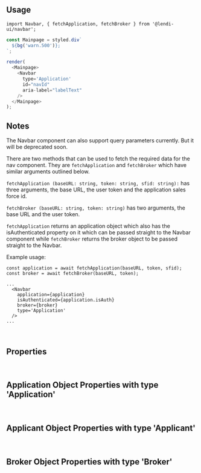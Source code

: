 
## Usage
```
import Navbar, { fetchApplication, fetchBroker } from '@lendi-ui/navbar';
```

```js
const Mainpage = styled.div`
  ${bg('warn.500')};
`;

render(
  <Mainpage>
    <Navbar
      type='Application'
      id="navId"
      aria-label="labelText"
    />
  </Mainpage>
);
```

## Notes

The Navbar component can also support query parameters currently. But it will be deprecated soon.

There are two methods that can be used to fetch the required data for the nav component. They are `fetchApplication` and `fetchBroker` which have similar arguments outlined below.

`fetchApplication (baseURL: string, token: string, sfid: string):` has three arguments, the base URL, the user token and the application sales force id.

`fetchBroker (baseURL: string, token: string)` has two arguments, the base URL and the user token.

`fetchApplication` returns an application object which also has the isAuthenticated property on it which can be passed straight to the Navbar component while `fetchBroker` returns the broker object to be passed straight to the Navbar.

Example usage:

```
const application = await fetchApplication(baseURL, token, sfid);
const broker = await fetchBroker(baseURL, token);

...
  <Navbar
    application={application}
    isAuthenticated={application.isAuth}
    broker={broker}
    type='Application'
  />
...
```
<br />

## Properties
<PropTable>
  <PropTable.Entry name="application" type="object" description="Application details"/>
  <PropTable.Entry name="broker" type="object" description="Assigned broker data"/>
  <PropTable.Entry name="isAuthenticated" type="boolean" description="Flag for whether or not a user has been authenticated."/>
  <PropTable.Entry name="onChat" type="() => void" required description="Callback function on chat button on the Right Sidebar"/>
  <PropTable.Entry name="onLogout" type="() => void" required description="Callback function on Log Out link in Left Sidebar"/>
  <PropTable.Entry name="params" type="string" description="Accept query parameters from users. This one will be deprecated soon."/>
  <PropTable.Entry required name="type" type="{ 'SEM' | 'Application' | 'Marketing' }" description="Identify which kind of navbar."/>
  <PropTable.Entry name="variant" type={'"transparent" | "white"'} defaultValue="transparent" description=""/>
</PropTable>
<br/>

## Application Object Properties with type 'Application'
<PropTable>
  <PropTable.Entry name="applicants" type="array of objects" description="The applicants associated with this application."/>
  <PropTable.Entry name="continueURL" type="URL string" description="The url for where the application should continue from."/>
  <PropTable.Entry name="isAuth" type="boolean" description="Flag for whether or not the application has been authenticated."/>
  <PropTable.Entry name="number" type="number" description="The active application number."/>
  <PropTable.Entry name="sfid" type="string" description="The sales force ID for the active application."/>
  <PropTable.Entry name="stage" type={`"started_application" | "finished_funnel2" | "finished_funnel3" | "loan_selected" | "finalised_application"`} description="Label for which stage the current application is up to."
  />
  <PropTable.Entry name="type" type={`"Refinance" | "New Purchase"`} description="Describes the type of application."/>
</PropTable>
<br/>

## Applicant Object Properties with type 'Applicant'
<PropTable>
  <PropTable.Entry name="firstName" type="string" description="The first name of the applicant."/>
  <PropTable.Entry name="sfid" type="string" description="The sales force ID of the applicant."/>
  <PropTable.Entry name="type" type="string" description="The applicant type, generally this would be 'primary'."/>
  <PropTable.Entry name="uuid" type="string" description="The lendi UUID of the applicant."/>
</PropTable>
<br/>

## Broker Object Properties with type 'Broker'
<PropTable>
  <PropTable.Entry name="fullName" type="string" description="The full name of the broker."/>
  <PropTable.Entry name="phone" type="string" description="The phone number of the broker."/>
  <PropTable.Entry name="photo" type="URL string" description="The url of the photo for the broker."/>
  <PropTable.Entry name="title" type="string" description="The job title of the broker."/>
</PropTable>

```
